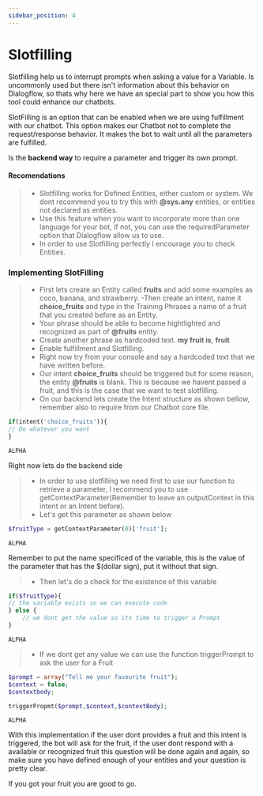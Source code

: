 ```yaml
---
sidebar_position: 4
---
```


# Slotfilling


Slotfilling help us to interrupt prompts when asking a value for a Variable. Is uncommonly used but there isn't information about this behavior on Dialogflow, so thats why here we have an special part to show you how this tool could enhance our chatbots.

SlotFilling is an option that can be enabled when we are using fulfillment with our chatbot. This option makes our Chatbot not to complete the request/response behavior. It makes the bot to wait until all the parameters are fulfilled.

Is the **backend way** to require a parameter and trigger its own prompt.

#### Recomendations

> - Slotfilling works for Defined Entities, either custom or system. We dont recommend you to try this with **@sys.any** entities, or entities not declared as entities.
> - Use this feature when you want to incorporate more than one language for your bot, if not, you can use the requiredParameter option that Dialogflow allow us to use.
> - In order to use Slotfilling perfectly I encourage you to check Entities.

### Implementing SlotFilling

> - First lets create an Entity called **fruits** and add some examples as coco, banana, and strawberry.
>   -Then create an intent, name it **choice_fruits** and type in the Training Phrases a name of a fruit that you created before as an Entity.
> - Your phrase should be able to become hightlighted and recognized as part of **@fruits** entity.
> - Create another phrase as hardcoded text. **my fruit is**, **fruit**
> - Enable fulfillment and Slotfilling.
> - Right now try from your console and say a hardcoded text that we have written before.
> - Our intent **choice_fruits** should be triggered but for some reason, the entity **@fruits** is blank. This is because we havent passed a fruit, and this is the case that we want to test slotfilling.
> - On our backend lets create the Intent structure as shown bellow, remember also to require from our Chatbot core file.

<Tabs>
<TabItem value="php" label="PHP">

```php
if(intent('choice_fruits')){
// Do whatever you want
}
```

</TabItem>
<TabItem value="nodejs" label="Node.js">

```nodejs
ALPHA
```

</TabItem>
</Tabs>

Right now lets do the backend side

> - In order to use slotfilling we need first to use our function to retrieve a parameter, I recommend you to use getContextParameter(Remember to leave an outputContext in this intent or an Intent before).
> - Let's get this parameter as shown below

<Tabs>
<TabItem value="php" label="PHP">

```php
$fruitType = getContextParameter(0)['fruit'];
```

</TabItem>
<TabItem value="nodejs" label="Node.js">

```nodejs
ALPHA
```

</TabItem>
</Tabs>

Remember to put the name specificed of the variable, this is the value of the parameter that has the $(dollar sign), put it without that sign.

> - Then let's do a check for the existence of this variable

<Tabs>
<TabItem value="php" label="PHP">

```php
if($fruitType){
// the variable exists so we can execute code
} else {
    // we dont get the value so its time to trigger a Prompt
}
```

</TabItem>
<TabItem value="nodejs" label="Node.js">

```nodejs
ALPHA
```

</TabItem>
</Tabs>

> - If we dont get any value we can use the function triggerPrompt to ask the user for a Fruit

<Tabs>
<TabItem value="php" label="PHP">

```php
$prompt = array("Tell me your favourite fruit");
$context = false;
$contextbody;

triggerPropmt($prompt,$context,$contextBody);
```

</TabItem>
<TabItem value="nodejs" label="Node.js">

```nodejs
ALPHA
```

</TabItem>
</Tabs>

With this implementation if the user dont provides a fruit and this intent is triggered, the bot will ask for the fruit, if the user dont respond with a available or recognized fruit this question will be done again and again, so make sure you have defined enough of your entities and your question is pretty clear.

If you got your fruit you are good to go.
